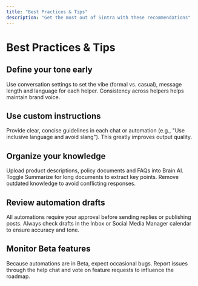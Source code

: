 ```yaml
---
title: "Best Practices & Tips"
description: "Get the most out of Sintra with these recommendations"
---
```


# Best Practices & Tips

## Define your tone early
Use conversation settings to set the vibe (formal vs. casual), message length and language for each helper. Consistency across helpers helps maintain brand voice.

## Use custom instructions
Provide clear, concise guidelines in each chat or automation (e.g., "Use inclusive language and avoid slang"). This greatly improves output quality.

## Organize your knowledge
Upload product descriptions, policy documents and FAQs into Brain AI. Toggle Summarize for long documents to extract key points. Remove outdated knowledge to avoid conflicting responses.

## Review automation drafts
All automations require your approval before sending replies or publishing posts. Always check drafts in the Inbox or Social Media Manager calendar to ensure accuracy and tone.

## Monitor Beta features
Because automations are in Beta, expect occasional bugs. Report issues through the help chat and vote on feature requests to influence the roadmap.